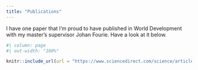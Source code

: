 ```yaml
---
title: "Publications"
---
```


I have one paper that I'm proud to have published in World Development with my master's supervisor Johan Fourie. Have a look at it below.

```r
#| column: page
#| out-width: "100%"

knitr::include_url(url = "https://www.sciencedirect.com/science/article/abs/pii/S0305750X2100019X", height = 800)
```

